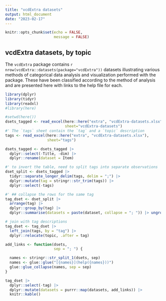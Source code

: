 ```yaml
---
title: "vcdExtra datasets"
output: html_document
date: "2023-02-17"
---
```


```r
knitr::opts_chunk$set(echo = FALSE,
                      message = FALSE)
```

## vcdExtra datasets, by topic

The `vcdExtra` package contains `r nrow(vcdExtra::datasets(package="vcdExtra"))` datasets illustrating 
various methods of categorical data analysis and visualization performed with the package.
These have been classified according to the method of analysis and are presented here with links to the
help file for each.
```r
library(dplyr)
library(tidyr)
library(readxl)
#library(here)
```

```r
#setwd(here())
dsets_tagged <- read_excel(here::here("extra", "vcdExtra-datasets.xlsx"), 
                           sheet="vcdExtra-datasets")
#' The `tags` sheet contain the `tag` and a `topic` description
tags <- read_excel(here::here("extra", "vcdExtra-datasets.xlsx"), 
                   sheet="tags")
```

```r
dsets_tagged <- dsets_tagged |>
  dplyr::select(-Title, -dim) |>
  dplyr::rename(dataset = Item)

#' to invert the table, need to split tags into separate observations
dset_split <- dsets_tagged |>
  tidyr::separate_longer_delim(tags, delim = ";") |>
  dplyr::mutate(tag = stringr::str_trim(tags)) |>
  dplyr::select(-tags)

#' ## collapse the rows for the same tag
tag_dset <- dset_split |>
  arrange(tag) |>
  dplyr::group_by(tag) |>
  dplyr::summarise(datasets = paste(dataset, collapse = "; ")) |> ungroup()

# join with tag descriptions
tag_dset <- tag_dset |>
  left_join(tags, by = "tag") |>
  dplyr::relocate(topic, .after = tag)

```

```r
add_links <- function(dsets, 
                      sep = "; ") {

  names <- stringr::str_split_1(dsets, sep)
  names <- glue::glue("[{names}](help({names}))")
  glue::glue_collapse(names, sep = sep)
}

tag_dset |>
  dplyr::select(-tag) |>
  dplyr::mutate(datasets = purrr::map(datasets, add_links)) |>
  knitr::kable()

```

